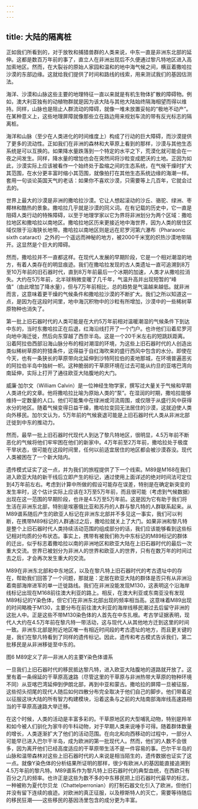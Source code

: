 ```yaml
---
---
---
```

title: 大陆的隔离桩
---




正如我们所看到的，对于放牧和捕猎兽群的人类来说，中东一直是非洲东北部的延伸。这都是数百万年前的事了，直立人在非洲出现后不久便通过黎凡特地区进入高加索地区。然而，在大裂谷的原始人家园和温和的地中海气候之间，横亘着撒哈拉沙漠的东部边缘。这就给我们提供了时间和路线的线索，用来测试我们的基因估测法。

海洋、沙漠和山脉这些主要的地理特征一直以来就是有机生物体扩散的障碍物。例如，澳大利亚独有的动植物群就是因为该大陆与其他大陆始终隔海相望而得以维持。同样，山脉也是阻止人群流动的障碍，就像一堆未放置妥帖的“极地不动产”。在某种意义上，这些地理屏障就像那些立在路边用来规划车流的带有反光标志的隔离桩。

海洋和山脉（至少在人类进化的时间维度上）构成了行动的巨大障碍，而沙漠提供了更多的流动性。正如我们在非洲的森林和大草原上看到的那样，沙漠与其他生态系统是可以互换的。如果降水量跌落到一个特定的水平之下，荒漠化就可能会在一夜之间发生。同样，降水量的增加也会在突然间将沙粒变成肥沃的土地。正因为如此，沙漠实际上应该被看作一个始终处于盈缩之间的生态系统，在气候干燥时扩大其范围，在水分更丰富时缩小其范围，就像拍打在其他生态系统边缘的海潮一样。套用一句谈论英国天气的老话：如果你不喜欢沙漠，只需要等上几百年，它就会过去的。

世界上最大的沙漠是非洲的撒哈拉沙漠。它让人想起滚动的沙丘、骆驼、绿洲、枣椰林和酷热的景象。撒哈拉几乎就是沙漠的同义词。在有记载的历史中，它一直是阻碍人类行动的特殊障碍，以至于地理学家以它为界将非洲划分为两个区域：撒哈拉地区和撒哈拉以南地区。撒哈拉地区历来更接近地中海世界，因为人类的居住区域仅限于沿海狭长地带。撒哈拉以南地区则是远在尼罗河第六瀑布（Pharaonic sixth cataract）之外的一个遥远而神秘的地方，被2000千米宽的炽热沙漠地带隔开。这显然是个巨大的障碍。

然而，撒哈拉并不一直都这样。在现代人发展的早期阶段，它是一个相对潮湿的地方，有着人类存在的明显痕迹。我们在撒哈拉发现的古人类遗址一直可追溯到8万至10万年前的旧石器时代，直到8万年前最后一个冰期的加速，人类才从撒哈拉消失。大约在5万年前，北半球稍微变暖了几千年，气温升高并出现短暂的“峰值”（由此增加了降水量），但与7万年前相比，总的趋势是气温越来越低。就非洲而言，这意味着更干燥的气候条件和撒哈拉沙漠的不断扩大。我们之所以知道这一点，是因为在这段时间里，地中海沉积物中的沙粒有所增加，沙漠中的一些稀树草原物种也消失了。

第一批上旧石器时代的人类可能是在大约5万年前相对温暖潮湿的气候条件下到达中东的，当时东撒哈拉正在后退，红海沿线打开了一个门户。也许他们沿着尼罗河向地中海迁徙，然后向东穿越了西奈半岛。这是一个20千米左右的短跳跃距离。沿着阿拉伯西部沿海山脉分布的相对潮湿的环境，为这些上旧石器时代的人创造出类似稀树草原的狩猎条件，这得益于自红海吹来的盛行西风中包含的水分。即使在今天，也有一条狭长的草原带向北延伸到沙特阿拉伯的麦地那城，在环境普遍恶劣的阿拉伯半岛中独树一帜。这种脆弱的干草原环境在过去可能从约旦的亚喀巴湾向南延伸，实际上打开了通往欧亚大陆腹地的大门。

威廉·加尔文（William Calvin）是一位神经生物学家，撰写过大量关于气候和早期人类进化的文章。他将撒哈拉比喻为原始人类的“泵”。在湿润的时期，撒哈拉能够维持一定数量的人口。他们可能集中在绿洲或河流周围，或仅限于从盛行风中获得水分的地区。随着气候变得日益干燥，撒哈拉变回无法居住的沙漠，这就迫使人类向外移民。加尔文认为，5万年前的气候衰退可能是上旧石器时代人类从非洲北部迁徙到中东的推动力。

然而，最早一批上旧石器时代现代人到达了黎凡特地区，很明显，4.5万年前不断恶化的气候将他们牢牢困在他们的新家中。4万年前至2万年前，撒哈拉处于极度干旱状态，很可能在这段时间里，任何以前适宜居住的地区都会被沙漠吞没。现代人类被困在了一个新大陆内。

遗传模式证实了这一点，并为我们的旅程提供了下一个线索。M89是M168在我们进入欧亚大陆的新干线后立即产生的标记，通过使用上面详述的绝对时间法可定位到4万年前左右。考虑到计算中所做的假设可能存在误差，特别是在确定新突变的发生率时，这个估计实际上应该在3万至5万年前，而且很可能（考虑到气候数据）出现在这一范围的早期阶段，也许是4.5万至5万年前。这是因为它有助于我们将生活在非洲东北部，特别是埃塞俄比亚和苏丹的人群与黎凡特的人群联系起来。从M89谱系随后产生的欧亚人标记在非洲东北部并不多见这一事实，我们可以判断，在携带M89标记的人群通过之后，撒哈拉就关上了大门。如果非洲和黎凡特是整个上旧石器时代人类持续活动范围的组成部分的话，我们应该能够看到这些标记相对均质的分布状态。事实上，携带有被我们称为中东标记的M89标记的群体的迁出，似乎标志着撒哈拉以南的非洲地区和欧亚大陆在上旧石器时代的最后一次重大交流。世界已被划分为非洲人的世界和欧亚人的世界，只有在数万年的时间过去之后，才会再次发生重大的交流。

M89在非洲东北部和中东地区，以及在黎凡特上旧石器时代的考古遗址中的存在，帮助我们回答了一个问题，那就是：定居在欧亚大陆的群体是否只有从非洲沿着南部海岸进军的单一迁徙路线。我们在非洲没能发现M130，这表明这个沿海岸线标记出现在M168前往澳大利亚的路上。相反，在澳大利亚或东南亚没有发现M89标记的Y染色体，但它们在非洲东北部出现的频率相当高。这意味着M89出现的时间略晚于M130，主要分布在前往澳大利亚的海岸线移民潮过去后留守非洲的这批人中。正是这些不带M130染色体的人首先在中东扎根。考古学证据表明，现代人大约在4.5万年前在黎凡特一带活动，这与现代人从其他地方迁到这里的时间一致。非洲东北部是附近地区唯一有相近时间段的考古遗址的地方，而且更关键的是，我们在黎凡特看到了同样的遗传标记。因此，遗传和考古模式告诉我们，第二批移民是从非洲移徙至中东的。

图6 M89定义了非—非洲人的主要Y染色体谱系



一旦我们上旧石器时代的移民抵达黎凡特，进入欧亚大陆腹地的道路就开放了。这里有着一条绵延的干草原高速路（尽管这里的干草原与非洲热带大草原的物种环境不同）从亚喀巴湾延伸到伊朗北部，再到中亚和蒙古。撒哈拉的屏障一旦被征服，这些彻头彻尾的现代人随后如何四散分布完全取决于他们自己的脚步。他们带着足以征服这块大陆的所有智力构建模块，沿着这条与之前的大陆南部海岸线高速路相当的干草原高速路大举迁移。

在这个时候，人类的活动是丰富多彩的。干草原地区的大型哺乳动物，特别是羚羊和如今被人们驯化为家牛的牛科动物，对于早期人类来说唾手可得。随着群体数量的增长，人类逐渐扩大了他们的活动范围。在向北和向西移动的过程中，一部分人可能早已进入巴尔干半岛，成为欧洲的第一批现代人。然而，他们的人数不会很多，因为离开他们已经高度适应的干草原带生活不是一件容易的事。巴尔干半岛的山脉和温带森林对这些上旧石器时代的人来说是相当陌生的，遗传数据也证实了这一点。就像Y染色体的分析结果所证明的那样，很少有欧洲人的基因能直接追溯到4.5万年前的黎凡特。M89谱系作为黎凡特上旧石器时代的典型血统，在西欧只有百分之几的频率。也许正是这些为数不多的中东移民把上旧石器时代最早的标志，一种被称为夏代尔贝龙（Chattelperronian）的打制石器文化引入了欧洲，但他们并没有留下连续的痕迹。对欧洲的真正征服，以及穆斯特人的灭亡，需要等待随后的移民狂潮——这些移民的基因汤里包含的成分更为丰富。